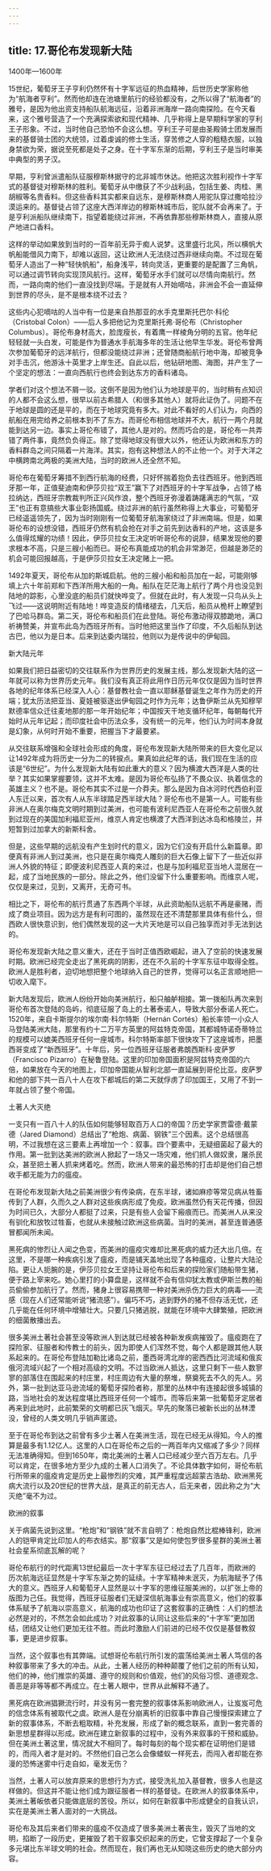```yaml
---
---
---
```

title: 17.哥伦布发现新大陆
---




1400年—1600年

15世纪，葡萄牙王子亨利仍然怀有十字军远征的热血精神，后世历史学家称他为“航海者亨利”。然而他却连在池塘里航行的经验都没有，之所以得了“航海者”的雅号，是因为他出资支持船队航海远征，沿着非洲海岸一路向南探险。在今天看来，这个雅号营造了一个充满探索欲和现代精神、几乎称得上是早期科学家的亨利王子形象。不过，当时他自己恐怕不会这么想。亨利王子可是由圣殿骑士团发展而来的基督骑士团的大统领，过着虔诚的修士生活，穿苦修之人穿的粗糙衣服，以独身禁欲为荣，据说至死都是处子之身。在十字军东渐的后期，亨利王子是当时审美中典型的男子汉。

早期，亨利曾派遣船队征服穆斯林据守的北非城市休达。他把这次胜利视作十字军式的基督徒对穆斯林的胜利。葡萄牙从中缴获了不少战利品，包括生姜、肉桂、黑胡椒等名贵香料。但这些香料其实都来自远东，是穆斯林商人用驼队穿过撒哈拉沙漠运来的。基督徒占领了这座大西洋岸边的穆斯林城市后，驼队就不会再来了。于是亨利派船队继续南下，指望着能绕过非洲，不再依靠那些穆斯林商人，直接从原产地进口香料。

这样的举动如果放到当时的一百年前无异于痴人说梦。这里盛行北风，所以横帆大帆船能借风力南下，却难以返回，这让欧洲人无法绕过西非继续向南。不过现在葡萄牙人造出了一种“轻快帆船”，船身浅平，转向灵活，更重要的是配置了三角帆，可以通过调节转向实现顶风航行。这样，葡萄牙水手们就可以尽情向南航行。然而，一路向南的他们一直没找到尽端。于是就有人开始嘀咕，非洲会不会一直延伸到世界的尽头，是不是根本绕不过去？

这些内心犯嘀咕的人当中有一位是来自热那亚的水手克里斯托巴尔·科伦（Cristobal Colon）——后人多把他记为克里斯托弗·哥伦布（Christopher Columbus）。哥伦布身材高大，脸庞瘦长，有着鹰一样棱角分明的五官。他年纪轻轻就一头白发，可能是作为普通水手航海多年的生活让他早生华发。哥伦布曾两次参加葡萄牙的远洋航行，但都没能绕过非洲；还曾随商船航行地中海，却被竞争对手击沉，他游泳十英里才上岸生还。自此以后，他钻研地图、海图，并产生了一个坚定的想法：一直向西航行也终会到达东方的香料诸岛。

学者们对这个想法不屑一驳。这倒不是因为他们认为地球是平的，当时稍有点知识的人都不会这么想，很早以前古希腊人（和很多其他人）就将此证伪了。问题不在于地球是圆的还是平的，而在于地球究竟有多大。对此不看好的人们认为，向西的航船在用完给养之前根本到不了东方。而哥伦布相信地球并不大，航行一两个月就能到达另一边。事实上哥伦布错了，其他人是对的。然而巧合的是，哥伦布一共弄错了两件事，竟然负负得正。除了觉得地球没有很大以外，他还认为欧洲和东方的香料群岛之间只隔着一片海洋。其实，抱有这种想法人的不止他一个。对于大洋之中横跨南北两极的美洲大陆，当时的欧洲人还全然不知。

哥伦布在葡萄牙筹措不到西行航海的经费，只好怀揣着抱负去往西班牙。他到西班牙那一年，正值斐迪南和伊莎贝拉“双王”赢下了对西班牙的十字军战争，占领了格拉纳达，西班牙宗教裁判所正兴风作浪，整个西班牙弥漫着踌躇满志的气氛，“双王”也正有意搞些大事业彰扬国威。绕过非洲的航行虽然称得上大事业，可葡萄牙已经遥遥领先了，因为当时刚刚有一位葡萄牙航海家绕过了非洲南端。但是，如果哥伦布的设想没错，西班牙仍然有机会抢在对手之前先到达香料的产地，这该是多么值得炫耀的功绩！因此，伊莎贝拉女王决定听听哥伦布的说辞，结果发现他的要求根本不高，只是三艘小船而已。哥伦布真能成功的机会非常渺茫，但越是渺茫的机会可能回报越高，于是伊莎贝拉女王决定赌上一把。

1492年夏天，哥伦布从加的斯城启航。他的三艘小船和船员加在一起，可能刚够填上六十年前郑和下西洋所用大船的一角。船队在茫茫海上航行了两个月也没见到陆地的踪影，心里没底的船员们就快哗变了。但就在此时，有人发现一只鸟从头上飞过——这说明附近有陆地！哗变造反的情绪褪去，几天后，船员从桅杆上瞭望到了巴哈马群岛。第二天，哥伦布和船员们在此登陆。哥伦布激动得双膝跪地，满口祈祷赞美，并宣布此岛为西班牙所有。当时他把这里当作了印度，不久后船队到达古巴，他以为是日本。后来到达委内瑞拉，他则以为是传说中的伊甸园。





新大陆元年


如果我们把日益密切的交往联系作为世界历史的发展主线，那么发现新大陆的这一年就可以称为世界历史元年。我们没有真正将此用作日历元年仅仅是因为当时世界各地的纪年体系已经深入人心：基督教社会一直以耶稣基督诞生之年作为历史的开端；犹太历法把亚当、夏娃被驱逐出伊甸园之时作为元年；达鲁伊斯兰从先知穆罕默德率信众迁往麦地那的那一年开始纪年；中国按天干地支循环纪年，每朝每代开始时从元年记起；而印度社会中历法众多，没有统一的元年，他们认为时间本身就是幻象，从何时开始不重要，把握当下才最要紧。

从交往联系增强和全球社会形成的角度，哥伦布发现新大陆所带来的巨大变化足以让1492年成为将历史一分为二的转捩点。果真如此纪年的话，我们现在生活的应该是“6世纪”。为什么发现新大陆有如此重大的意义？因为横渡大西洋是人类的壮举？其实如果掌握要领，这并不太难。是因为哥伦布弘扬了不畏众议、执着信念的英雄主义？也不是。哥伦布其实不过是一介莽夫。那么是因为自冰河时代西伯利亚人东迁以来，首次有人从东半球踏足西半球大陆？哥伦布也不是第一人。可能有些非洲人在奥尔梅克文明时期到过美洲，也可能有波利尼西亚人在哥伦布之前很久就到过现在的美国加利福尼亚州，维京人肯定也横渡了大西洋到达冰岛和格陵兰，并短暂到过加拿大的新斯科舍。

但是，这些早期的远航没有产生划时代的意义，因为它们没有开启什么新篇章。即便真有非洲人到过美洲，也只是在奥尔梅克人雕刻的巨大石像上留下了一些近似非洲人外貌的特征；即便波利尼西亚人真的来过，也是与加利福尼亚当地人混居在一起，成了当地民族的一部分。除此之外，他们没留下什么重要影响。而维京人呢，仅仅是来过，见到，又离开，无奇可书。

相比之下，哥伦布的航行贯通了东西两个半球，从此资助船队远航不再是豪赌，而成了商业项目。因为远方是有利可图的，虽然现在还不清楚那里具体有些什么，但西欧人很快意识到，他们偶然发现的这一大片天地是可以自己独享而对手无法到达的。

哥伦布发现新大陆之意义重大，还在于当时正值西欧崛起，进入了空前的快速发展时期。欧洲已经完全走出了黑死病的阴影，还在不久前的十字军东征中取得全胜。欧洲人是胜利者，迫切地想把整个地球纳入自己的世界，觉得可以名正言顺地把一切收入麾下。

新大陆发现后，欧洲人纷纷开始向美洲航行，船只舳舻相接。第一拨船队再次来到哥伦布首次登陆的岛屿，彻底征服了岛上的土著泰诺人，导致大部分泰诺人死亡。1520年，来自卡斯提尔的埃尔南·科尔特斯（Hernán Cortés）船长率领一小众人马登陆美洲大陆，那里有约十二万平方英里的阿兹特克帝国，其都城特诺奇蒂特兰的规模可以媲美西班牙任何一座城市。科尔特斯率部下很快攻下了这座城市，把墨西哥变成了“新西班牙”。十年后，另一位西班牙征服者弗朗西斯科·皮萨罗（Francisco Pizarro）在秘鲁登陆。这里的印加帝国面积是阿兹特克帝国的六倍，如果放在今天的地图上，印加帝国能从智利北部一直延展到哥伦比亚。皮萨罗和他的部下共一百八十人在攻下都城后的第二天就俘虏了印加国王，又用了不到一年就占领了整个帝国。





土著人大灭绝


一支只有一百八十人的队伍如何能够轻取百万人口的帝国？历史学家贾雷德·戴蒙德（Jared Diamond）总结出了“枪炮、病菌、钢铁”三个因素。这个总结很高明，不过我想在这三要素上再增加一个：叙事。四个要素中，无疑细菌起了最大的作用。第一批到达美洲的欧洲人掀起了一场又一场灾难，他们抓人做奴隶，屠杀民众，甚至把土著人抓来烤着吃。然而，欧洲人带来的最恐怖的打击却是他们自己想收手都无能为力的瘟疫。

在哥伦布发现新大陆之前美洲很少有传染病，在东半球，诸如麻疹等常见病从牲畜传到了人群，久而久之人群对这些疾病形成了免疫。欧洲虽然仍有天花传播，但因为时间已久，大部分人都挺了过来，只是有些人会留下瘢痕而已。而美洲人从来没有驯化和放牧过牲畜，也就从未接触过欧洲这些病菌。当时的美洲，甚至连普通感冒都闻所未闻。

黑死病的惨烈让人闻之色变，而美洲的瘟疫灾难却比黑死病的威力还大出几倍。在这里，不是哪一种疾病引发了瘟疫，而是铺天盖地出现了各种瘟疫，让整片大陆沦陷。更让人扼腕的是，伊莎贝拉女王坚持让哥伦布和后来的探险家们随船带生猪，便于路上宰来吃。她心里打的小算盘是，这样就不会有信仰犹太教或伊斯兰教的船员偷偷参加航行了。然而，猪身上很容易携带一种对美洲杀伤力巨大的病毒——流感（现在人们还常能听说“猪流感”）。偏巧不巧，逃到野外的猪不但存活无忧，还几乎能在任何环境中增殖壮大。只要几只猪逃脱，就能在环境中大肆繁殖，把欧洲的细菌散播出去。

很多美洲土著社会甚至没等欧洲人到达就已经被各种新发疾病摧毁了。瘟疫跑在了探险家、征服者和传教士的前头，因为即使人们浑然不觉，每个人都是跟其他人联系起来的。在哥伦布登陆加勒比诸岛之前，墨西哥湾北岸的密西西比河流域和俄亥俄河流域兴起了一个相对高级的文明。不过当欧洲人抵达，这里只剩下一些人数寥寥的部落住在围起来的村庄里，村庄周边有大量的祭堆，祭奠死去不久的先人。另外，第一批到达亚马逊流域的葡萄牙探险者称，那里的丛林中有连接起很多城镇的路，当地社会的发达程度堪比西班牙任何一个城市。而等后来第一批葡萄牙定居者再来到此地时，此前繁荣的文明都已灰飞烟灭。早先的聚落已被新长出的丛林湮没，曾经的人类文明几乎销声匿迹。

至于在哥伦布到达之前曾有多少土著人在美洲生活，现在已经无从得知。今人的推算是最多有1.12亿人。这里的人口在哥伦布之后的一两百年内又缩减了多少？同样无法准确得知。但到1650年，南北美洲的土著人口已经减少至六百万左右。几乎可以肯定，在很多地方至少九成的土著人口消失了。不论具体数字如何，哥伦布航行所带来的瘟疫肯定是历史上最惨烈的灾难，其严重程度远超蒙古浩劫、欧洲黑死病大流行以及20世纪的世界大战，是真正的前无古人，后无来者，因此称之为“大灭绝”毫不为过。





欧洲的叙事


关于病菌先说到这里。“枪炮”和“钢铁”就不言自明了：枪炮自然比棍棒锋利，欧洲人的铠甲肯定比印加人的布衣结实。那“叙事”又是如何使包罗很多星群的美洲土著社会星系彻底瓦解的呢？

哥伦布航行的时代距离13世纪最后一次十字军东征已经过去了几百年，而欧洲的历次航海远征显然是十字军东渐之势的延续。十字军精神未泯灭，为航海赋予了伟大的意义。西班牙人和葡萄牙人显然是以十字军的思维征服美洲的，以扩张上帝的版图为己任。我觉得，西班牙征服者们无疑深信航海事业有崇高意义，他们的叙事体系赋予了航海以崇高意义，航海的成功也印证了这套叙事的正确性：人们的想法必然是对的，不然怎会如此成功？对此叙事的认同让这些后来的“十字军”更加团结，团结又让他们更加无往不胜。而此时激励人们前进的已经不仅仅是基督教叙事，更是进步叙事。

当然，这个叙事也有其弊端。试想哥伦布航行所引发的震荡给美洲土著人笃信的各种叙事带来了多大的冲击。从此，土著人经历的种种颠覆了他们之前的所有认知，他们的神，他们推崇的英雄、遵守的规则和价值观，他们的风俗习惯、道德观念、善恶是非等等都不再成立。在土著人眼中，世界从此解释不通了。

黑死病在欧洲猖獗流行时，并没有另一套完整的叙事体系影响欧洲人，让岌岌可危的信念体系有被取代之虞。欧洲人是在分崩离析的旧叙事中靠自己慢慢探索建立了新的叙事体系，不断去粗取精，补充发展，形成了新的概念联系，直到一套完善的新思想星群得以形成。欧洲在建立新叙事的过程中，没有外来叙事的干预和威胁。但在美洲土著这里，情况就大不相同了。每时每刻的每个现实都在证明他们是错的，而闯入者才是对的。不然他们自己怎么会像蝼蚁一样死去，而闯入者却能在弥漫的恐怖迷雾中行走自如，毫发无伤？

当然，土著人可以放弃原来的思想行为方式，接受洗礼加入基督教，很多人也是这样做的。但这并不能让他们成为跟征服者一样的基督徒。在欧洲人的叙事体系中，美洲土著皈依者只能做底层的苦役。所以，如何在新叙事中形成健全的自我认识，实在是美洲土著人面对的一大挑战。

哥伦布及其后来者们带来的瘟疫不仅造成了很多美洲土著丧生，毁灭了当地的文明，掐断了一段历史，更摧毁了若干叙事交织起来的历史，它曾支撑起了一个复杂多元堪比东半球文明的社会。然而现在，我们再也无从知晓这些历史的绝大部分内容。